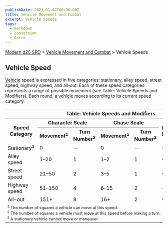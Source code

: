 ```yaml
---
publishDate: 2023-01-02T00:00:00Z
title: Vehicle Movement and Combat
excerpt: Vehicle Speeds
tags:
  - markdown
  - conversion
  - Astro
---
```


[Modern d20 SRD](/#modernD20) > [Vehicle Movement and Combat](modern-d20-srd-vehicle-movement-and-combat-index) > Vehicle Speeds

## Vehicle Speed

[Vehicle](modern-d20-srd-equipment-equipment-vehicles) speed is expressed in
five categories: stationary, alley speed, street speed, highway speed, and
all-out. Each of these speed categories represents a range of possible
movement (see Table: Vehicle Speeds and Modifiers). Each round, a
[vehicle](modern-d20-srd-equipment-equipment-vehicles) moves according to its
current speed category.


<table> <tr><th colspan="7">Table: Vehicle Speeds and Modifiers</th></tr> <tr> <th rowspan="2">Speed Category</th> <th colspan="2">Character Scale</th> <th colspan="2">Chase Scale</th> <th rowspan="2">Defense Modifier</th> <th rowspan="2">Check/Roll Modifier</th> </tr><tr> <th>Movement<sup>1</sup></th> <th>Turn Number<sup>2</sup></th> <th>Movement<sup>1</sup></th> <th>Turn Number<sup>2</sup></th> </tr> <tr><td> Stationary<sup>3</sup></td><td> 0</td><td> —</td><td> 0</td><td> —</td><td> +0</td><td> — </td></tr> <tr class="shaded"><td> Alley speed</td><td> 1–20</td><td> 1</td><td> 1–2</td><td> 1</td><td> +0</td><td> +0 </td></tr> <tr><td> Street speed</td><td> 21–50</td><td> 2</td><td> 3–5</td><td> 1</td><td> +1</td><td> –1 </td></tr> <tr class="shaded"><td> Highway speed</td><td> 51–150</td><td> 4</td><td> 6–15</td><td> 2</td><td> +2</td><td> –2 </td></tr> <tr><td> All-out</td><td> 151+</td><td> 8</td><td> 16+</td><td> 2</td><td> +4</td><td> –4 </td></tr> <tr><td colspan="7" style="text-align: left; font-size: .8em;"> <sup>1</sup> The number of squares a vehicle can move at this speed.<br/> <sup>2</sup> The number of squares a vehicle must move at this speed before making a turn.<br/> <sup>3</sup> A stationary vehicle cannot move or maneuver. </td></tr></table>



